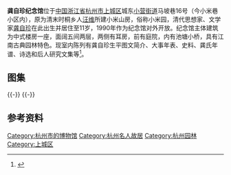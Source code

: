 {{文物保护单位
| 级别 = 市级
| 省名 = 浙江省
| 市/县名 = 杭州市
| 名称 = 小米园
| 图片 = 
| 编号 = 第二批，编号不详
| 分类 = 古建筑
| 时代 = 清
| 所在 = 上城区马坡巷16号
| 登录 = 1992年1月
}} 
'''龚自珍纪念馆'''位于[[中国|中国]][[浙江省|浙江省]][[杭州市|杭州市]][[上城区|上城区]]城东[[小营街道_(杭州市)|小营街道]]马坡巷16号（今小米巷小区内），原为清末时桐乡人[[汪维|汪维]]所建小米山房，俗称小米园，清代思想家、文学家[[龚自珍|龚自珍]]在此出生并居住至11岁，1990年作为纪念馆对外开放。纪念馆主体建筑为中式楼房一座，面阔五间两层，两侧有耳房，前有庭院，内有池塘小桥，具有江南古典园林特色。现室内陈列有龚自珍生平图文简介、大事年表、史料、龚氏年谱、诗选和后人研究文集等<ref>{{cite web|url=http://www.hangzhou.com.cn/20050801/ca1177226.htm|title=《龚自珍纪念馆》|accessdate=2015-06-07|work=|publisher=杭州网|archive-url=https://web.archive.org/web/20160304121639/http://www.hangzhou.com.cn/20050801/ca1177226.htm|archive-date=2016-03-04|dead-url=yes}}</ref>。
== 图集 ==
{{multiple image
| align  = left
| width = 240
| image1 = Memorial Hall of Gong Zizhen 04 2015-01.JPG
| caption1 = 大门内侧
| image2 = Memorial Hall of Gong Zizhen 26 2015-01.JPG
| caption2 = 庭院池塘及小桥
| image3 = Memorial Hall of Gong Zizhen 06 2015-01.JPG
| caption3 = 庭院池塘及小桥
| image4 = Memorial Hall of Gong Zizhen 08 2015-01.JPG
| caption4 = 小米山房
}}
{{-}}
{{multiple image
| align  = left
| width = 240
| image1 = Memorial Hall of Gong Zizhen 12 2015-01.JPG
| caption1 = 小米山房
| image2 = Memorial Hall of Gong Zizhen 14 2015-01.JPG
| caption2 = 小米山房底层檐部
| image3 = Memorial Hall of Gong Zizhen 28 2015-01.JPG
| caption3 = 小米山房内景
| image4 = Memorial Hall of Gong Zizhen 33 2015-01.JPG
| caption4 = 全院鸟瞰
}}
{{-}}
==参考资料==
{{reflist}}
{{DEFAULTSORT:G龚}}
{{commons category|Memorial Hall of Gong Zizhen}}
{{杭州博物馆列表}}

[[Category:杭州市的博物馆|Category:杭州市的博物馆]]
[[Category:杭州名人故居|Category:杭州名人故居]]
[[Category:杭州园林|Category:杭州园林]]
[[Category:上城区|Category:上城区]]